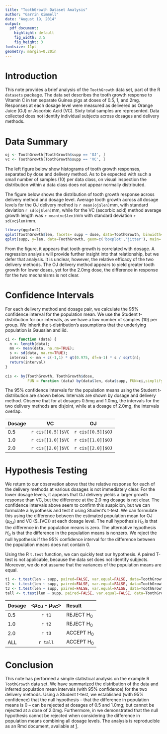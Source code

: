 ```yaml
---
title: "ToothGrowth Dataset Analysis"
author: "Garrin Kimmell"
date: "August 19, 2014"
output: 
  pdf_document:
    highlight: default
    fig_width: 3.5
    fig_height: 3
fontsize: 11pt
geometry: margin=0.20in
---
```


# Introduction

This note provides a brief analysis of the `ToothGrowth` data set, part of the R `datasets` package. The data set describes the tooth growth response to Vitamin C in ten separate Guinea pigs at doses of 0.5, 1, and 2mg. Responses at each dosage level were measured as delivered as Orange Juice (OJ) or Ascorbic Acid (VC). Sixty total samples are represented. Data collected does not identify individual subjects across dosages and delivery methods. 

# Data Summary

```r
oj <- ToothGrowth[ToothGrowth$supp == 'OJ', ]
vc <- ToothGrowth[ToothGrowth$supp == 'VC', ]
```

The left figure below show histograms of tooth growth responses, separated by dose and delivery method. As to be expected with such a small number of samples (10) per data class, on visual inspection the distribution within a data class does not appear normally distributed. 

The figure below shows the distribution of tooth growth response across delivery method and dosage level. Average tooth growth across all dosage levels for the OJ delivery method is `r mean(oj$len)`mm, with standard deviation `r sd(oj$len)`mm, while for the VC (ascorbic acid) method average growth length was `r mean(vc$len)`mm with standard deviation `r sd(vc$len)`mm.

```r
library(ggplot2)
qplot(ToothGrowth$len, facets= supp ~ dose, data=ToothGrowth, binwidth=1, xlab='Length (mm)', main='Tooth Growth Histogram') + theme(plot.title = element_text(size = rel(1.0)))
qplot(supp, y=len, data=ToothGrowth, geom=c('boxplot','jitter'), main='Tooth Growth by Supplement and Dose', ylab="Length (mm)", xlab='Supplement', facets=   . ~ dose )  + theme(plot.title = element_text(size = rel(1.0)))
```

From the figure, it appears that tooth growth is correlated with dosage. A regression analysis will provide further insight into that relationship, but we defer that analysis. It is unclear, however, the relative efficacy of the two delivery methods. The OJ delivery method appears to yield greater tooth growth for lower doses, yet for the 2.0mg dose, the difference in response for the two mechanisms is not clear.

# Confidence Intervals

For each delivery method and dosage pair, we calculate the 95% confidence interval for the population mean. 
We use the Student t-distribution for our intervals, as we have a low number of samples (10) per group. We inherit the t-distribution's assumptions that the underlying population is Gaussian and iid.


```r
ci <- function (data) {
  n <- length(data);
  mn <- mean(data, na.rm=TRUE);
  s <- sd(data, na.rm=TRUE);
  interval <- mn + c(-1,1) * qt(0.975, df=n-1) * s / sqrt(n);
  return(interval)
}
  
cis <- by(ToothGrowth, ToothGrowth$dose,
          FUN = function (data) by(data$len, data$supp, FUN=ci,simplify=FALSE), simplify=FALSE)
```

The 95% confidence intervals for the population means using the Student t-distribution are shown below. Intervals are shown by dosage and delivery method. Observe that for at dosages 0.5mg and 1.0mg, the intervals for the two delivery methods are disjoint, while at a dosage of 2.0mg, the intervals overlap.

Dosage      VC                      OJ
--------  -------------------   ----------------------
0.5       `r cis[[0.5]]$VC`        `r cis[[0.5]]$OJ`
1.0       `r cis[[1.0]]$VC`        `r cis[[1.0]]$OJ`
2.0       `r cis[[2.0]]$VC`        `r cis[[2.0]]$OJ`


# Hypothesis Testing

We return to our observation above that the relative response for each of the delivery methods at various dosages is not immediately clear. For the lower dosage levels, it appears that OJ delivery yields a larger growth response than VC, but the difference at the 2.0 mg dosage is not clear. The confidence intervals above seem to confirm this suspicion, but we can formulate a hypothesis and test it using Student's t-test. We can formulate this using the difference between the estimated population mean for OJ ($\mu_{OJ}$) and VC ($\mu_{VC}) at each dosage level. The null hypothesis $H_0$ is that the difference in the population means is zero. The alternative hypothesis $H_a$ is that the difference in the population means is nonzero. We reject the null hypothesis if the 95% confidence interval for the difference between the population means does not contain 0.

Using the R `t.test` function, we can quickly test our hypothesis. A paired T-test is not applicable, because the data set does not identify subjects. Moreover, we do not assume that the variances of the population means are equal.

```r
t1 <- t.test(len ~ supp, paired=FALSE, var.equal=FALSE, data=ToothGrowth[ToothGrowth$dose == 0.5,])$conf
t2 <- t.test(len ~ supp, paired=FALSE, var.equal=FALSE, data=ToothGrowth[ToothGrowth$dose == 1.0,])$conf
t3 <- t.test(len ~ supp, paired=FALSE, var.equal=FALSE, data=ToothGrowth[ToothGrowth$dose == 2.0,])$conf
tall <- t.test(len ~ supp, paired=FALSE, var.equal=FALSE, data=ToothGrowth)$conf
```

Dosage   <$\mu_{OJ}$ - $\mu_{VC}$>              Result
------- -------------------------------------   ------------
0.5     `r t1`                                  REJECT H$_0$
1.0     `r t2`                                  REJECT H$_0$
2.0     `r t3`                                  ACCEPT H$_0$
ALL     `r tall`                                ACCEPT H$_0$


# Conclusion

This note has performed a simple statistical analysis on the example R `ToothGrowth` data set. We have summarized the distribution of the data and inferred population mean intervals (with 95% confidence) for the two delivery methods. Using a Student t-test, we established (with 95% confidence) that the null hypothesis -- that the difference in population means is 0 -- can be rejected at dosages of 0.5 and 1.0mg; but cannot be rejected at a dose of 2.0mg. Furthermore, in we demonstrated that the null hypothesis cannot be rejected when considering the difference in population means combining all dosage levels. The analysis is reproducible as an Rmd document, available at [1].

[1]: https://github.com/garrinkimmell/stats/project/ToothGrowth.Rmd
